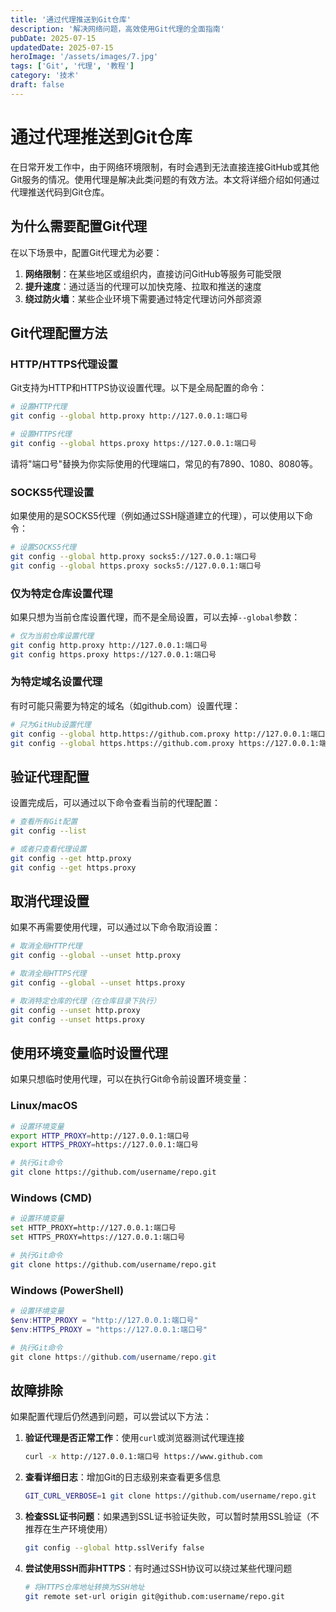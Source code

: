```yaml
---
title: '通过代理推送到Git仓库'
description: '解决网络问题，高效使用Git代理的全面指南'
pubDate: 2025-07-15
updatedDate: 2025-07-15
heroImage: '/assets/images/7.jpg'
tags: ['Git', '代理', '教程']
category: '技术'
draft: false
---
```


# 通过代理推送到Git仓库

在日常开发工作中，由于网络环境限制，有时会遇到无法直接连接GitHub或其他Git服务的情况。使用代理是解决此类问题的有效方法。本文将详细介绍如何通过代理推送代码到Git仓库。

## 为什么需要配置Git代理

在以下场景中，配置Git代理尤为必要：

1. **网络限制**：在某些地区或组织内，直接访问GitHub等服务可能受限
2. **提升速度**：通过适当的代理可以加快克隆、拉取和推送的速度
3. **绕过防火墙**：某些企业环境下需要通过特定代理访问外部资源

## Git代理配置方法

### HTTP/HTTPS代理设置

Git支持为HTTP和HTTPS协议设置代理。以下是全局配置的命令：

```bash
# 设置HTTP代理
git config --global http.proxy http://127.0.0.1:端口号

# 设置HTTPS代理
git config --global https.proxy https://127.0.0.1:端口号
```

请将"端口号"替换为你实际使用的代理端口，常见的有7890、1080、8080等。

### SOCKS5代理设置

如果使用的是SOCKS5代理（例如通过SSH隧道建立的代理），可以使用以下命令：

```bash
# 设置SOCKS5代理
git config --global http.proxy socks5://127.0.0.1:端口号
git config --global https.proxy socks5://127.0.0.1:端口号
```

### 仅为特定仓库设置代理

如果只想为当前仓库设置代理，而不是全局设置，可以去掉`--global`参数：

```bash
# 仅为当前仓库设置代理
git config http.proxy http://127.0.0.1:端口号
git config https.proxy https://127.0.0.1:端口号
```

### 为特定域名设置代理

有时可能只需要为特定的域名（如github.com）设置代理：

```bash
# 只为GitHub设置代理
git config --global http.https://github.com.proxy http://127.0.0.1:端口号
git config --global https.https://github.com.proxy https://127.0.0.1:端口号
```

## 验证代理配置

设置完成后，可以通过以下命令查看当前的代理配置：

```bash
# 查看所有Git配置
git config --list

# 或者只查看代理设置
git config --get http.proxy
git config --get https.proxy
```

## 取消代理设置

如果不再需要使用代理，可以通过以下命令取消设置：

```bash
# 取消全局HTTP代理
git config --global --unset http.proxy

# 取消全局HTTPS代理
git config --global --unset https.proxy

# 取消特定仓库的代理（在仓库目录下执行）
git config --unset http.proxy
git config --unset https.proxy
```

## 使用环境变量临时设置代理

如果只想临时使用代理，可以在执行Git命令前设置环境变量：

### Linux/macOS

```bash
# 设置环境变量
export HTTP_PROXY=http://127.0.0.1:端口号
export HTTPS_PROXY=https://127.0.0.1:端口号

# 执行Git命令
git clone https://github.com/username/repo.git
```

### Windows (CMD)

```bash
# 设置环境变量
set HTTP_PROXY=http://127.0.0.1:端口号
set HTTPS_PROXY=https://127.0.0.1:端口号

# 执行Git命令
git clone https://github.com/username/repo.git
```

### Windows (PowerShell)

```powershell
# 设置环境变量
$env:HTTP_PROXY = "http://127.0.0.1:端口号"
$env:HTTPS_PROXY = "https://127.0.0.1:端口号"

# 执行Git命令
git clone https://github.com/username/repo.git
```

## 故障排除

如果配置代理后仍然遇到问题，可以尝试以下方法：

1. **验证代理是否正常工作**：使用`curl`或浏览器测试代理连接
   ```bash
   curl -x http://127.0.0.1:端口号 https://www.github.com
   ```

2. **查看详细日志**：增加Git的日志级别来查看更多信息
   ```bash
   GIT_CURL_VERBOSE=1 git clone https://github.com/username/repo.git
   ```

3. **检查SSL证书问题**：如果遇到SSL证书验证失败，可以暂时禁用SSL验证（不推荐在生产环境使用）
   ```bash
   git config --global http.sslVerify false
   ```

4. **尝试使用SSH而非HTTPS**：有时通过SSH协议可以绕过某些代理问题
   ```bash
   # 将HTTPS仓库地址转换为SSH地址
   git remote set-url origin git@github.com:username/repo.git
   ```